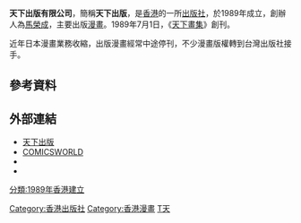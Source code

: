 {{Infobox company
| company_name = 天下出版（國際）有限公司
| company_name_en = Jonesky Limited
| company_logo = [[File:JONESKY.png|200px]]
| company_type = 有限公司
| company_slogan = 
| market_information = 
| foundation = 1989年
| location = {{HKG}}[[觀塘|觀塘]][[鴻圖道|鴻圖道]]35號天星中心33-35樓
| zip_code = 
| key_people = 馬榮成
| industry = 
| products = 香港漫畫出版及日本漫畫出版授權代理
| capital = 
| revenue = 
| operating_income = 
| net_income = 
| num_employees = 
| accounting_period = 
| parent = 
| subsid = 
| homepage = http://jonesky.com.hk/hkindex.php
| footnotes = 
| width = 
}}
'''天下出版有限公司'''，簡稱'''天下出版'''，是[[香港|香港]]的一所[[出版社|出版社]]，於1989年成立，創辦人為[[馬榮成|馬榮成]]，主要出版[[漫畫|漫畫]]。1989年7月1日，《[[天下畫集|天下畫集]]》創刊。

近年日本漫畫業務收縮，出版漫畫經常中途停刊，不少漫畫版權轉到台灣出版社接手。

== 參考資料 ==
{{reflist}}

== 外部連結 ==
*[http://jonesky.com.hk/hkindex.php 天下出版] {{Wayback|url=http://jonesky.com.hk/hkindex.php |date=20200111031322 }}
*[https://web.archive.org/web/20070110093538/http://www.comicsworld.com/ COMICSWORLD]
*{{Facebook|天下日本漫畫-1488584288101048|天下日本漫畫}}
*{{Facebook|comicfans.2012|月刊《ComicFANS》}}

[[Category:香港出版社|Category:香港出版社]]
[[Category:香港漫畫|Category:香港漫畫]]
[[Category:1989年成立的公司|T天]]
[[分類:1989年香港建立|分類:1989年香港建立]]